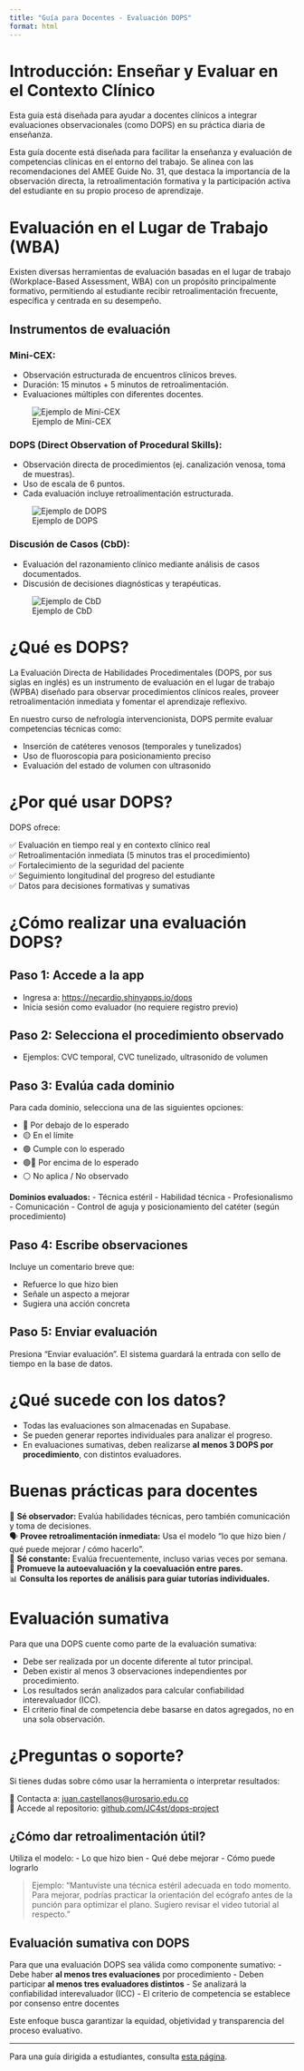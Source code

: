 ```yaml
---
title: "Guía para Docentes - Evaluación DOPS"
format: html
---
```


# Introducción: Enseñar y Evaluar en el Contexto Clínico

Esta guía está diseñada para ayudar a docentes clínicos a integrar evaluaciones observacionales (como DOPS) en su práctica diaria de enseñanza.

Esta guía docente está diseñada para facilitar la enseñanza y evaluación de competencias clínicas en el entorno del trabajo. Se alinea con las recomendaciones del AMEE Guide No. 31, que destaca la importancia de la observación directa, la retroalimentación formativa y la participación activa del estudiante en su propio proceso de aprendizaje.

::: {.divider}
:::

# Evaluación en el Lugar de Trabajo (WBA)

Existen diversas herramientas de evaluación basadas en el lugar de trabajo (Workplace-Based Assessment, WBA) con un propósito principalmente formativo, permitiendo al estudiante recibir retroalimentación frecuente, específica y centrada en su desempeño.

## Instrumentos de evaluación

### Mini-CEX:

- Observación estructurada de encuentros clínicos breves.
- Duración: 15 minutos + 5 minutos de retroalimentación.
- Evaluaciones múltiples con diferentes docentes.

![Ejemplo de Mini-CEX](img/mini-CEX.png)

### DOPS (Direct Observation of Procedural Skills):

- Observación directa de procedimientos (ej. canalización venosa, toma de muestras).
- Uso de escala de 6 puntos.
- Cada evaluación incluye retroalimentación estructurada.

![Ejemplo de DOPS](img/dops.png)

### Discusión de Casos (CbD):

- Evaluación del razonamiento clínico mediante análisis de casos documentados.
- Discusión de decisiones diagnósticas y terapéuticas.

![Ejemplo de CbD](img/CbD.png)

::: {.divider}
:::

# ¿Qué es DOPS?

La Evaluación Directa de Habilidades Procedimentales (DOPS, por sus siglas en inglés) es un instrumento de evaluación en el lugar de trabajo (WPBA) diseñado para observar procedimientos clínicos reales, proveer retroalimentación inmediata y fomentar el aprendizaje reflexivo.

En nuestro curso de nefrología intervencionista, DOPS permite evaluar competencias técnicas como:

-   Inserción de catéteres venosos (temporales y tunelizados)
-   Uso de fluoroscopia para posicionamiento preciso
-   Evaluación del estado de volumen con ultrasonido

::: {.divider}
:::

# ¿Por qué usar DOPS?

DOPS ofrece:

✅ Evaluación en tiempo real y en contexto clínico real\
✅ Retroalimentación inmediata (5 minutos tras el procedimiento)\
✅ Fortalecimiento de la seguridad del paciente\
✅ Seguimiento longitudinal del progreso del estudiante\
✅ Datos para decisiones formativas y sumativas

::: {.divider}
:::

# ¿Cómo realizar una evaluación DOPS?

## Paso 1: Accede a la app

-   Ingresa a: <https://necardio.shinyapps.io/dops>
-   Inicia sesión como evaluador (no requiere registro previo)

## Paso 2: Selecciona el procedimiento observado

-   Ejemplos: CVC temporal, CVC tunelizado, ultrasonido de volumen

## Paso 3: Evalúa cada dominio

Para cada dominio, selecciona una de las siguientes opciones:

-   🔴 Por debajo de lo esperado\
-   🟡 En el límite\
-   🟢 Cumple con lo esperado\
-   🟢🔵 Por encima de lo esperado\
-   ⚪️ No aplica / No observado

**Dominios evaluados:** - Técnica estéril - Habilidad técnica - Profesionalismo - Comunicación - Control de aguja y posicionamiento del catéter (según procedimiento)

## Paso 4: Escribe observaciones

Incluye un comentario breve que:

-   Refuerce lo que hizo bien
-   Señale un aspecto a mejorar
-   Sugiera una acción concreta

## Paso 5: Enviar evaluación

Presiona “Enviar evaluación”. El sistema guardará la entrada con sello de tiempo en la base de datos.

::: {.divider}
:::

# ¿Qué sucede con los datos?

-   Todas las evaluaciones son almacenadas en Supabase.
-   Se pueden generar reportes individuales para analizar el progreso.
-   En evaluaciones sumativas, deben realizarse **al menos 3 DOPS por procedimiento**, con distintos evaluadores.

::: {.divider}
:::

# Buenas prácticas para docentes

🧠 **Sé observador:** Evalúa habilidades técnicas, pero también comunicación y toma de decisiones.\
🗣️ **Provee retroalimentación inmediata:** Usa el modelo “lo que hizo bien / qué puede mejorar / cómo hacerlo”.\
📅 **Sé constante:** Evalúa frecuentemente, incluso varias veces por semana.\
👥 **Promueve la autoevaluación y la coevaluación entre pares.**\
📊 **Consulta los reportes de análisis para guiar tutorías individuales.**

::: {.divider}
:::

# Evaluación sumativa

Para que una DOPS cuente como parte de la evaluación sumativa:

-   Debe ser realizada por un docente diferente al tutor principal.
-   Deben existir al menos 3 observaciones independientes por procedimiento.
-   Los resultados serán analizados para calcular confiabilidad interevaluador (ICC).
-   El criterio final de competencia debe basarse en datos agregados, no en una sola observación.

::: {.divider}
:::

# ¿Preguntas o soporte?

Si tienes dudas sobre cómo usar la herramienta o interpretar resultados:

📧 Contacta a: [juan.castellanos\@urosario.edu.co](mailto:juan.castellanos@urosario.edu.co)\
🔗 Accede al repositorio: [github.com/JC4st/dops-project](https://github.com/JC4st/dops-project)

::: {.divider}
:::


## ¿Cómo dar retroalimentación útil?

Utiliza el modelo:
- Lo que hizo bien
- Qué debe mejorar
- Cómo puede lograrlo

> Ejemplo: “Mantuviste una técnica estéril adecuada en todo momento. Para mejorar, podrías practicar la orientación del ecógrafo antes de la punción para optimizar el plano. Sugiero revisar el video tutorial al respecto.”


## Evaluación sumativa con DOPS

Para que una evaluación DOPS sea válida como componente sumativo:
- Debe haber **al menos tres evaluaciones** por procedimiento
- Deben participar **al menos tres evaluadores distintos**
- Se analizará la confiabilidad interevaluador (ICC)
- El criterio de competencia se establece por consenso entre docentes

Este enfoque busca garantizar la equidad, objetividad y transparencia del proceso evaluativo.


---

Para una guía dirigida a estudiantes, consulta [esta página](guia-estudiante.qmd).
